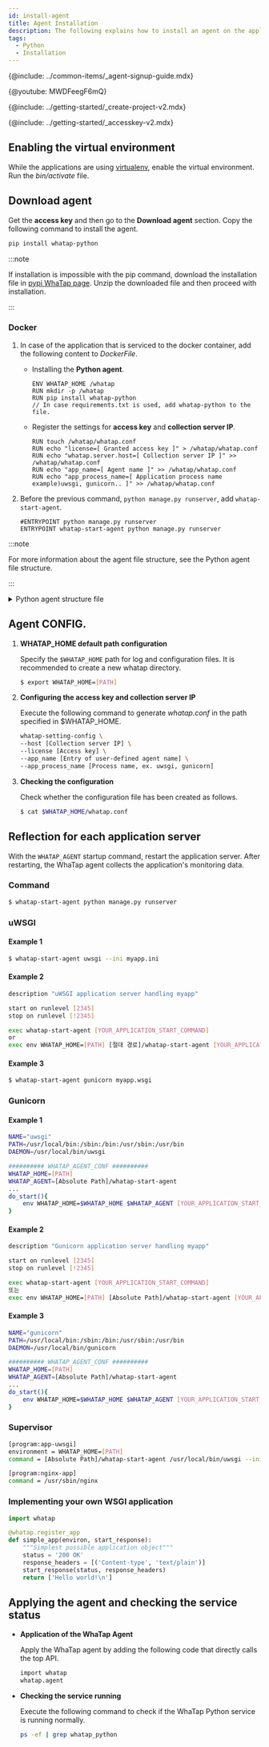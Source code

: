 ```yaml
---
id: install-agent
title: Agent Installation
description: The following explains how to install an agent on the application server in the Python environment.
tags:
  - Python
  - Installation
---
```



{@include: ../common-items/_agent-signup-guide.mdx}   

{@youtube: MWDFeegF6mQ}

{@include: ../getting-started/_create-project-v2.mdx} 

{@include: ../getting-started/_accesskey-v2.mdx} 

## Enabling the virtual environment

While the applications are using [virtualenv](https://docs.python.org/ko/3.7/library/venv.html), enable the virtual environment. Run the _bin/activate_ file.

## Download agent

Get the **access key** and then go to the **Download agent** section. Copy the following command to install the agent.

```bash
pip install whatap-python
```

:::note

If installation is impossible with the pip command, download the installation file in [pypi WhaTap page](https://pypi.org/project/whatap-python/#files). Unzip the downloaded file and then proceed with installation.

:::

### Docker

1. In case of the application that is serviced to the docker container, add the following content to _DockerFile_.

   - Installing the **Python agent**.

     ```docker title='Dockerfile' {3}
     ENV WHATAP_HOME /whatap
     RUN mkdir -p /whatap
     RUN pip install whatap-python
     // In case requirements.txt is used, add whatap-python to the file.
     ```

   - Register the settings for **access key** and **collection server IP**.

     ```docker title='Dockerfile'
     RUN touch /whatap/whatap.conf
     RUN echo "license=[ Granted access key ]" > /whatap/whatap.conf
     RUN echo "whatap.server.host=[ Collection server IP ]" >> /whatap/whatap.conf
     RUN echo "app_name=[ Agent name ]" >> /whatap/whatap.conf
     RUN echo "app_process_name=[ Application process name example)uwsgi, gunicorn.. ]" >> /whatap/whatap.conf
     ```

2. Before the previous command, `python manage.py runserver`, add `whatap-start-agent`.

   ```docker title='Dockerfile'
   #ENTRYPOINT python manage.py runserver
   ENTRYPOINT whatap-start-agent python manage.py runserver
   ```

:::note

For more information about the agent file structure, see the Python agent file structure.

:::

<details>
<summary>Python agent structure file</summary>
The Python agent file consists of a tracer that extracts the data needed to monitor applications and passes it to the WhaTap collection server, and the elements that help the tracer send the data.

- _whatap.conf_

  This basic file is required to set an agent. The agent-related options can be set in _whatap.conf_.

- _paramkey.txt_

  It is used to check the parameters of HTTP and SQL data collected as the trace information of the traced transactions. 

  The security key is stored in a file. To check the actual collected data through a browser, enter the security key in the file to retrieve the data. 

  You can modify the security key by directly modifying the file. The related options are as follows: 

  - **profile_http_parameter_enabled** <span class='type'>Boolean</span>

    Default `false`

  - **profile_sql_param_enabled** <span class='type'>Boolean</span>

    Default `false`

</details>

## Agent CONFIG.

1. **WHATAP_HOME default path configuration**

   Specify the `$WHATAP_HOME` path for log and configuration files. It is recommended to create a new whatap directory.

   ```bash
   $ export WHATAP_HOME=[PATH]
   ```

2. **Configuring the access key and collection server IP**

   Execute the following command to generate _whatap.conf_ in the path specified in $WHATAP_HOME.

   ```bash
   whatap-setting-config \
   --host [Collection server IP] \
   --license [Access key] \
   --app_name [Entry of user-defined agent name] \
   --app_process_name [Process name, ex. uwsgi, gunicorn]
   ```

3. **Checking the configuration**

   Check whether the configuration file has been created as follows.

   ```bash
   $ cat $WHATAP_HOME/whatap.conf
   ```

## Reflection for each application server

With the `WHATAP_AGENT` startup command, restart the application server. After restarting, the WhaTap agent collects the application's monitoring data.

### Command

```bash title=SH
$ whatap-start-agent python manage.py runserver
```

### uWSGI

#### Example 1

```bash title=SH
$ whatap-start-agent uwsgi --ini myapp.ini
```

#### Example 2

```bash title=VI
description "uWSGI application server handling myapp"

start on runlevel [2345]
stop on runlevel [!2345]

exec whatap-start-agent [YOUR_APPLICATION_START_COMMAND]
or
exec env WHATAP_HOME=[PATH] [절대 경로]/whatap-start-agent [YOUR_APPLICATION_START_COMMAND]
```

#### Example 3

```bash title=SH
$ whatap-start-agent gunicorn myapp.wsgi
```

### Gunicorn

#### Example 1

```bash title=SH
NAME="uwsgi"
PATH=/usr/local/bin:/sbin:/bin:/usr/sbin:/usr/bin
DAEMON=/usr/local/bin/uwsgi

########## WHATAP_AGENT_CONF ##########
WHATAP_HOME=[PATH]
WHATAP_AGENT=[Absolute Path]/whatap-start-agent
...
do_start(){
    env WHATAP_HOME=$WHATAP_HOME $WHATAP_AGENT [YOUR_APPLICATION_START_COMMAND]
}
```

#### Example 2

```bash title=SH
description "Gunicorn application server handling myapp"

start on runlevel [2345]
stop on runlevel [!2345]

exec whatap-start-agent [YOUR_APPLICATION_START_COMMAND]
또는
exec env WHATAP_HOME=[PATH] [Absolute Path]/whatap-start-agent [YOUR_APPLICATION_START_COMMAND]
```

#### Example 3

```bash title=SH
NAME="gunicorn"
PATH=/usr/local/bin:/sbin:/bin:/usr/sbin:/usr/bin
DAEMON=/usr/local/bin/gunicorn

########## WHATAP_AGENT_CONF ##########
WHATAP_HOME=[PATH]
WHATAP_AGENT=[Absolute Path]/whatap-start-agent
...
do_start(){
    env WHATAP_HOME=$WHATAP_HOME $WHATAP_AGENT [YOUR_APPLICATION_START_COMMAND]
}
```

### Supervisor

```bash title=SH
[program:app-uwsgi]
environment = WHATAP_HOME=[PATH]
command = [Absolute Path]/whatap-start-agent /usr/local/bin/uwsgi --ini /home/blog/backend/config/uwsgi.ini

[program:nginx-app]
command = /usr/sbin/nginx
```

### Implementing your own WSGI application

```python title=PYTHON
import whatap

@whatap.register_app
def simple_app(environ, start_response):
    """Simplest possible application object"""
    status = '200 OK'
    response_headers = [('Content-type', 'text/plain')]
    start_response(status, response_headers)
    return ['Hello world!\n']
```

## Applying the agent and checking the service status

- **Application of the WhaTap Agent**

  Apply the WhaTap agent by adding the following code that directly calls the top API.

  ```bash
  import whatap
  whatap.agent
  ```

- **Checking the service running**

  Execute the following command to check if the WhaTap Python service is running normally.

  ```bash
  ps -ef | grep whatap_python
  ```
